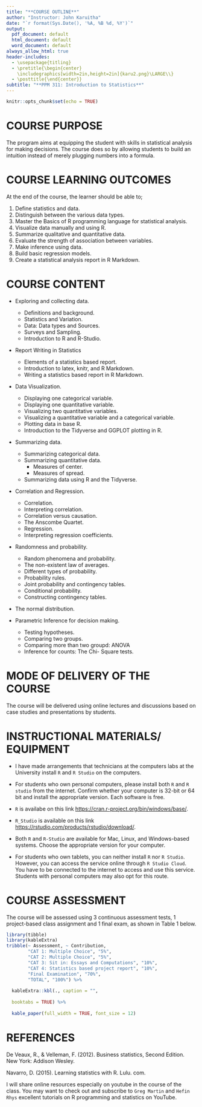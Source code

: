```yaml
---
title: "**COURSE OUTLINE**"
author: "Instructor: John Karuitha"
date: "`r format(Sys.Date(), '%A, %B %d, %Y')`"
output:
  pdf_document: default
  html_document: default
  word_document: default
always_allow_html: true
header-includes:
  - \usepackage{titling}
  - \pretitle{\begin{center}
    \includegraphics[width=2in,height=2in]{karu2.png}\LARGE\\}
  - \posttitle{\end{center}}
subtitle: "**PPM 311: Introduction to Statistics**"
---
```


```r
knitr::opts_chunk$set(echo = TRUE)
```


# **COURSE PURPOSE**
The program aims at equipping the student with skills in statistical analysis for making decisions. The course does so by allowing students to build an intuition instead of merely plugging numbers into a formula.

# **COURSE LEARNING OUTCOMES**
At the end of the course, the learner should be able to;

1. Define statistics and data.
2. Distinguish between the various data types.
2. Master the Basics of R programming language for statistical analysis.
2. Visualize data manually and using R.
3. Summarize qualitative and quantitative data.
4. Evaluate the strength of association between variables.
5. Make inference using data.
6. Build basic regression models.
7. Create a statistical analysis report in R Markdown. 

# **COURSE CONTENT**

- Exploring and collecting data.
    - Definitions and background.
    - Statistics and Variation.
    - Data: Data types and Sources.
    - Surveys and Sampling.
    - Introduction to R and R-Studio.
    
- Report Writing in Statistics
    - Elements of a statistics based report.
    - Introduction to latex, knitr, and R Markdown. 
    - Writing a statistics based report in R Markdown. 

- Data Visualization.
    - Displaying one categorical variable.
    - Displaying one quantitative variable.
    - Visualizing two quantitative variables.
    - Visualizing a quantitative variable and a categorical variable.
    - Plotting data in base R.
    - Introduction to the Tidyverse and GGPLOT plotting in R.
    
- Summarizing data.
    - Summarizing categorical data.
    - Summarizing quantitative data.
        - Measures of center.
        - Measures of spread.
    - Summarizing data using R and the Tidyverse.
    
- Correlation and Regression.

  - Correlation.
  - Interpreting correlation.
  - Correlation versus causation.
  - The Anscombe Quartet.
  - Regression.
  - Interpreting regression coefficients.

- Randomness and probability. 
    - Random phenomena and probability.
    - The non-existent law of averages.
    - Different types of probability.
    - Probability rules.
    - Joint probability and contingency tables.
    - Conditional probability.
    - Constructing contingency tables.
    
- The normal distribution.

- Parametric Inference for decision making. 
    - Testing hypotheses.
    - Comparing two groups.
    - Comparing more than two groupd: ANOVA
    - Inference for counts: The Chi- Square tests.

# **MODE OF DELIVERY OF THE COURSE**
The course will be delivered using online lectures and discussions based on case studies and presentations by students.

# **INSTRUCTIONAL MATERIALS/ EQUIPMENT**
- I have made arrangements that technicians at the computers labs at the University install `R` and `R Studio` on the computers.  

- For students who own personal computers, please install both `R` and `R studio` from the internet. Confirm whether your computer is 32-bit or 64 bit and install the appropriate version. Each software is free. 

- `R` is availabe on this link <https://cran.r-project.org/bin/windows/base/>.

- `R_Studio` is available on this link <https://rstudio.com/products/rstudio/download/>.

- Both `R` and `R-Studio` are available for Mac, Linux, and Windows-based systems. Choose the appropriate version for your computer. 

- For students who own tablets, you can neither install `R` nor `R Studio`. However, you can access the service online through `R Studio Cloud`. You have to be connected to the internet to access and use this service. Students with personal computers may also opt for this route. 

# **COURSE ASSESSMENT**
The course will be assessed using 3 continuous assessment tests, 1 project-based class assignment and 1 final exam, as shown in Table 1 below.

```r
library(tibble)
library(kableExtra)
tribble(~ Assessment, ~ Contribution,
        "CAT 1: Multiple Choice", "5%",
        "CAT 2: Multiple Choice", "5%",
        "CAT 3: Sit in: Essays and Computations", "10%",
        "CAT 4: Statistics based project report", "10%", 
        "Final Examination", "70%", 
        "TOTAL", "100%") %>% 
  
  kableExtra::kbl(., caption = "", 
      
  booktabs = TRUE) %>% 
  
  kable_paper(full_width = TRUE, font_size = 12)
```


# **REFERENCES** {.unnumbered}

De Veaux, R., & Velleman, F. (2012). Business statistics, Second Edition. New York: Addison Wesley.

Navarro, D. (2015). Learning statistics with R. Lulu. com.

I will share online resources especially on youtube in the course of the class. You may want to check out and subscribe to `Greg Martin` and `Hefin Rhys` excellent tutorials on R programming and statistics on YouTube. 



